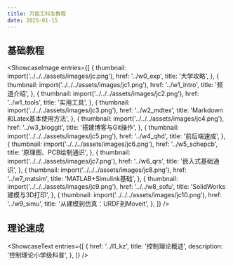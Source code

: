 ```yaml
---
title: 万能工科生教程
date: 2025-01-15
---
```



## 基础教程

<ShowcaseImage
  entries={[
    {
      thumbnail: import('../../../assets/images/jc.png'),
      href: '../w0_exp',
      title: '大学攻略',
    },
    {
      thumbnail: import('../../../assets/images/jc1.png'),
      href: '../w1_intro',
      title: '频道介绍',
    },
    {
      thumbnail: import('../../../assets/images/jc2.png'),
      href: '../w1_tools',
      title: '实用工具',
    },
    {
      thumbnail: import('../../../assets/images/jc3.png'),
      href: '../w2_mdtex',
      title: 'Markdown和Latex基本使用方法',
    },
    {
      thumbnail: import('../../../assets/images/jc4.png'),
      href: '../w3_bloggit',
      title: '搭建博客与Git操作',
    },
    {
      thumbnail: import('../../../assets/images/jc5.png'),
      href: '../w4_qhd',
      title: '前后端速成',
    },
    {
      thumbnail: import('../../../assets/images/jc6.png'),
      href: '../w5_schepcb',
      title: '原理图、PCB绘制通识',
    },
    {
      thumbnail: import('../../../assets/images/jc7.png'),
      href: '../w6_qrs',
      title: '嵌入式基础通识',
    },
    {
      thumbnail: import('../../../assets/images/jc8.png'),
      href: '../w7_matsim',
      title: 'MATLAB+Simulink基础',
    },
    {
      thumbnail: import('../../../assets/images/jc9.png'),
      href: '../../w8_sofu',
      title: 'SolidWorks建模与3D打印',
    },
    {
      thumbnail: import('../../../assets/images/jc10.png'),
      href: '../w9_simu',
      title: '从建模到仿真：URDF到Moveit',
    },
  ]}
/>

## 理论速成

<ShowcaseText
  entries={[
    {
      href: '../l1_kz',
      title: '控制理论概述',
      description: '控制理论小学级科普',
    },
  ]}
/>

